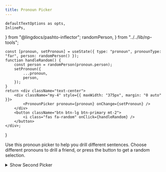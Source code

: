 ```yaml
---
title: Pronoun Picker
---
```


    defaultTextOptions as opts,
    InlinePs,
} from "@lingdocs/pashto-inflector";
    randomPerson,
} from "../../lib/np-tools";

    const [pronoun, setPronoun] = useState({ type: "pronoun", pronounType: "far", person: randomPerson() });
    function handleRandom() {
        const person = randomPerson(pronoun.person);
        setPronoun({
            ...pronoun,
            person,
        });
    }
    return <div className="text-center">
        <div className="my-4" style={{ maxWidth: "375px", margin: "0 auto" }}>
            <PronounPicker pronoun={pronoun} onChange={setPronoun} />
        </div>
        <button className="btn btn-lg btn-primary mt-2">
            <i class="fas fa-random" onClick={handleRandom} />
        </button>
    </div>;
}

Use this pronoun picker to help you drill different sentences. Choose different pronouns to drill a friend, or press the <i class="fas fa-random"></i> button to get a random selection.

<div className="mt-4">
<RPicker />
</div>

<details className="mt-4">
    <summary>Show Second Picker</summary>
    <RPicker />
</details>